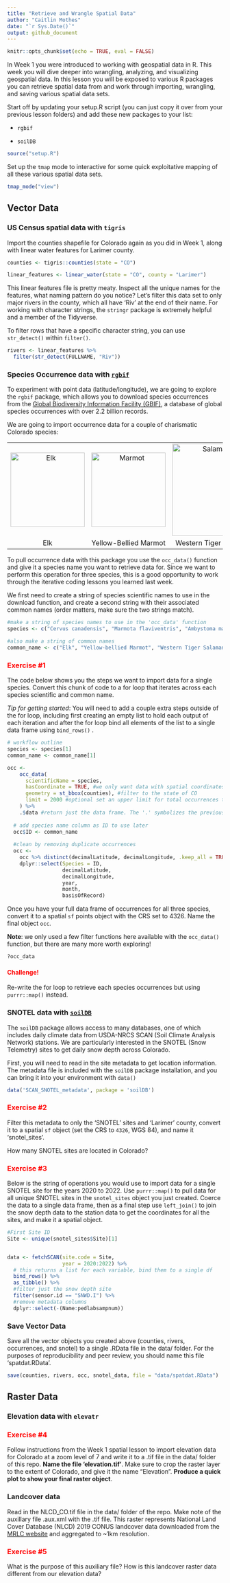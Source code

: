 ```yaml
---
title: "Retrieve and Wrangle Spatial Data"
author: "Caitlin Mothes"
date: "`r Sys.Date()`"
output: github_document
---
```


```r
knitr::opts_chunk$set(echo = TRUE, eval = FALSE)
```

In Week 1 you were introduced to working with geospatial data in R. This week you will dive deeper into wrangling, analyzing, and visualizing geospatial data. In this lesson you will be exposed to various R packages you can retrieve spatial data from and work through importing, wrangling, and saving various spatial data sets.

Start off by updating your setup.R script (you can just copy it over from your previous lesson folders) and add these new packages to your list:

-   `rgbif`

-   `soilDB`

```r
source("setup.R")
```

Set up the `tmap` mode to interactive for some quick exploitative mapping of all these various spatial data sets.

```r
tmap_mode("view")
```

## Vector Data

### US Census spatial data with `tigris`

Import the counties shapefile for Colorado again as you did in Week 1, along with linear water features for Larimer county.

```r

counties <- tigris::counties(state = "CO")

linear_features <- linear_water(state = "CO", county = "Larimer")

```

This linear features file is pretty meaty. Inspect all the unique names for the features, what naming pattern do you notice? Let's filter this data set to only major rivers in the county, which all have 'Riv' at the end of their name. For working with character strings, the `stringr` package is extremely helpful and a member of the Tidyverse.

To filter rows that have a specific character string, you can use `str_detect()` within `filter()`.

```r
rivers <- linear_features %>% 
  filter(str_detect(FULLNAME, "Riv"))
```

### Species Occurrence data with [`rgbif`](https://docs.ropensci.org/rgbif/)

To experiment with point data (latitude/longitude), we are going to explore the `rgbif` package, which allows you to download species occurrences from the [Global Biodiversity Information Facility (GBIF)](https://www.gbif.org/), a database of global species occurrences with over 2.2 billion records.

We are going to import occurrence data for a couple of charismatic Colorado species:

|                                               |                                                        |                                                                    |
|:---------------------------------------------:|:------------------------------------------------------:|:------------------------------------------------------------------:|
| ![Elk](images/elk.jpg){alt="Elk" width="173"} | ![Marmot](images/marmot.jpg){alt="Marmot" width="173"} | ![Salamander](images/salamander.jpg){alt="Salamander" width="215"} |
|                      Elk                      |                 Yellow-Bellied Marmot                  |                      Western Tiger Salamander                      |

To pull occurrence data with this package you use the `occ_data()` function and give it a species name you want to retrieve data for. Since we want to perform this operation for three species, this is a good opportunity to work through the iterative coding lessons you learned last week.

We first need to create a string of species scientific names to use in the download function, and create a second string with their associated common names (order matters, make sure the two strings match).

```r
#make a string of species names to use in the 'occ_data' function
species <- c("Cervus canadensis", "Marmota flaviventris", "Ambystoma mavortium")

#also make a string of common names
common_name <- c("Elk", "Yellow-bellied Marmot", "Western Tiger Salamander")
```

### Exercise #1 {style="color: red"}

The code below shows you the steps we want to import data for a single species. Convert this chunk of code to a for loop that iterates across each species scientific and common name.

*Tip for getting started*: You will need to add a couple extra steps outside of the for loop, including first creating an empty list to hold each output of each iteration and after the for loop bind all elements of the list to a single data frame using `bind_rows()` .

```r
# workflow outline
species <- species[1]
common_name <- common_name[1]

occ <-
    occ_data(
      scientificName = species,
      hasCoordinate = TRUE, #we only want data with spatial coordinates
      geometry = st_bbox(counties), #filter to the state of CO
      limit = 2000 #optional set an upper limit for total occurrences to download
    ) %>%
    .$data #return just the data frame. The '.' symbolizes the previous function's output. 
  
  # add species name column as ID to use later
  occ$ID <- common_name
  
  #clean by removing duplicate occurrences
  occ <-
    occ %>% distinct(decimalLatitude, decimalLongitude, .keep_all = TRUE) %>%
    dplyr::select(Species = ID,
                  decimalLatitude,
                  decimalLongitude,
                  year,
                  month,
                  basisOfRecord) 
```

Once you have your full data frame of occurrences for all three species, convert it to a spatial `sf` points object with the CRS set to 4326. Name the final object `occ`.

**Note**: we only used a few filter functions here available with the `occ_data()` function, but there are many more worth exploring!

```r
?occ_data
```

#### Challenge! {style="color:red"}

Re-write the for loop to retrieve each species occurrences but using `purrr::map()` instead.

### SNOTEL data with [`soilDB`](http://ncss-tech.github.io/soilDB/)

The `soilDB` package allows access to many databases, one of which includes daily climate data from USDA-NRCS SCAN (Soil Climate Analysis Network) stations. We are particularly interested in the SNOTEL (Snow Telemetry) sites to get daily snow depth across Colorado.

First, you will need to read in the site metadata to get location information. The metadata file is included with the `soilDB` package installation, and you can bring it into your environment with `data()`

```r
data('SCAN_SNOTEL_metadata', package = 'soilDB')
```

### Exercise #2 {style="color: red"}

Filter this metadata to only the 'SNOTEL' sites and 'Larimer' county, convert it to a spatial `sf` object (set the CRS to `4326`, WGS 84), and name it 'snotel_sites'.

How many SNOTEL sites are located in Colorado?

### Exercise #3 {style="color: red"}

Below is the string of operations you would use to import data for a single SNOTEL site for the years 2020 to 2022. Use `purrr::map()` to pull data for all unique SNOTEL sites in the `snotel_sites` object you just created. Coerce the data to a single data frame, then as a final step use `left_join()` to join the snow depth data to the station data to get the coordinates for all the sites, and make it a spatial object.

```r
#First Site ID
Site <- unique(snotel_sites$Site)[1]


data <- fetchSCAN(site.code = Site, 
                  year = 2020:2022) %>%
  # this returns a list for each variable, bind them to a single df
  bind_rows() %>%
  as_tibble() %>%
  #filter just the snow depth site
  filter(sensor.id == "SNWD.I") %>% 
  #remove metadata columns
  dplyr::select(-(Name:pedlabsampnum))
```

### Save Vector Data

Save all the vector objects you created above (counties, rivers, occurrences, and snotel) to a single .RData file in the data/ folder. For the purposes of reproducibility and peer review, you should name this file 'spatdat.RData'.

```r
save(counties, rivers, occ, snotel_data, file = "data/spatdat.RData")
```

## Raster Data

### Elevation data with `elevatr`

### Exercise #4 {style="color: red"}

Follow instructions from the Week 1 spatial lesson to import elevation data for Colorado at a zoom level of 7 and write it to a .tif file in the data/ folder of this repo. **Name the file 'elevation.tif'**. Make sure to crop the raster layer to the extent of Colorado, and give it the name "Elevation". **Produce a quick plot to show your final raster object**.

### Landcover data

Read in the NLCD_CO.tif file in the data/ folder of the repo. Make note of the auxillary file .aux.xml with the .tif file. This raster represents National Land Cover Database (NLCD) 2019 CONUS landcover data downloaded from the [MRLC website](https://www.mrlc.gov/data/nlcd-2019-land-cover-conus) and aggregated to \~1km resolution.

### Exercise #5 {style="color:red"}

What is the purpose of this auxiliary file? How is this landcover raster data different from our elevation data?

